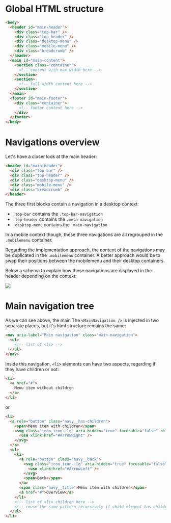 
<Meta
  title="Implementation/HTML Structure"
/>

# Global HTML structure

```html
<body>
  <header id="main-header">
    <div class="top-bar" />
    <div class="top-header" />
    <div class="desktop-menu" />
    <div class="mobile-menu" />
    <div class="breadcrumb" />
  </header>
  <main id="main-content">
    <section class="container">
      <!-- content with max width here -->
    </section>
    <section>
      <!-- full width content here -->
    </section>
  </main>
  <footer id="main-footer">
    <div class="container">
      <!-- footer content here -->
    </div>
  </footer>
</body>
```

# Navigations overview

Let's have a closer look at the main header:

```html
<header id="main-header">
  <div class="top-bar" />
  <div class="top-header" />
  <div class="desktop-menu" />
  <div class="mobile-menu" />
  <div class="breadcrumb" />
</header>
```
The three first blocks contain a navigation in a desktop context:

- `.top-bar` contains the `.top-bar-navigation`
- `.top-header` contains the `.meta-navigation`
- `.desktop-menu` contains the `.main-navigation`

In a mobile context though, these three navigations are all regrouped in the `.mobilemenu` container.

Regarding the implementation approach, the content of the navigations may be duplicated in the `.mobilemenu` container. A better approach would be to swap their positions between the mobilemenu and their desktop containers.

Below a schema to explain how these navigations are displayed in the header depending on the context:



<img src={imageFile} />

# Main navigation tree

As we can see above, the main The `<MainNavigation />` is injected in two separate places, but it's html structure remains the same:

```html
<nav aria-label="Main navigation" class="main-navigation">
  <ul>
    <!-- list of <li> -->
  </ul>
</nav>
```

Inside this navigation, `<li>` elements can have two aspects, regarding if they have children or not:

```html
<li>
  <a href="#">
    Menu item without children
  </a>
</li>
```
or

```html
<li>
  <a role="button" class="navy__has-children">
    <span>Menu item with children</span>
    <svg class="icon icon--lg" aria-hidden="true" focusable="false" role="img">
      <use xlink:href="#ArrowRight" />
    </svg>
  </a>
  <ul>
    <li>
      <a role="button" class="navy__back">
        <svg class="icon icon--lg" aria-hidden="true" focusable="false" role="img">
          <use xlink:href="#ArrowLeft" />
        </svg>
        <span>Back</span>
      </a>
      <span class="navy__title">Menu item with children</span>
      <a href="#">Overview</a>
    </li>
    <!-- list of <li> children here -->
    <!-- reuse the same pattern recursively if child element has children too -->
  </ul>
</li>
```

